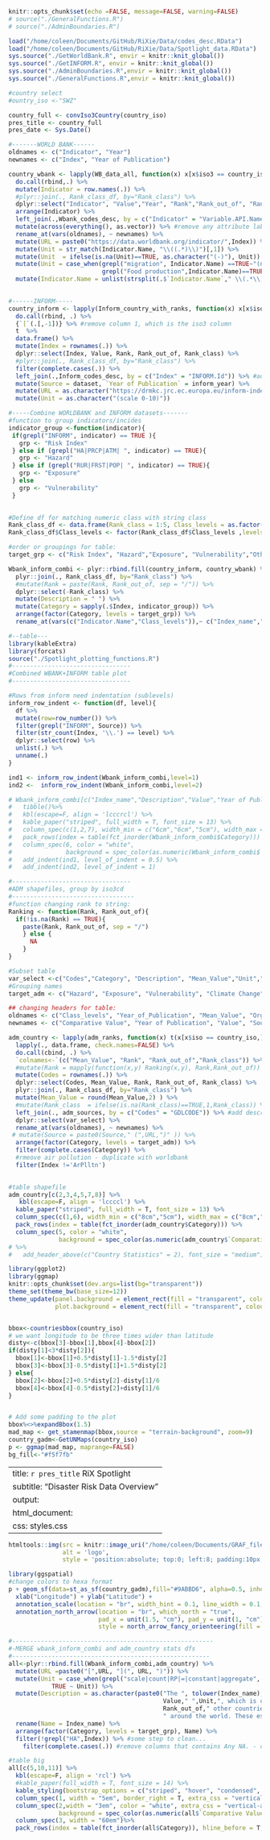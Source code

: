 ```r
knitr::opts_chunk$set(echo =FALSE, message=FALSE, warning=FALSE)
# source("./GeneralFunctions.R")
# source("./AdminBoundaries.R")

load("/home/coleen/Documents/GitHub/RiXie/Data/codes_desc.RData")
load("/home/coleen/Documents/GitHub/RiXie/Data/Spotlight_data.RData")
sys.source("./GetWorldBank.R", envir = knitr::knit_global())
sys.source("./GetINFORM.R", envir = knitr::knit_global())
sys.source("./AdminBoundaries.R",envir = knitr::knit_global())
sys.source("./GeneralFunctions.R",envir = knitr::knit_global())
```


```r
#country select
#ountry_iso <-"SWZ"

country_full <- convIso3Country(country_iso)
pres_title <- country_full
pres_date <- Sys.Date()
```


```r
#-------WORLD BANK------
oldnames <- c("Indicator", "Year")
newnames <- c("Index", "Year of Publication")

country_wbank <- lapply(WB_data_all, function(x) x[x$iso3 == country_iso,]) %>%
  do.call(rbind,.) %>%
  mutate(Indicator = row.names(.)) %>% 
  #plyr::join(., Rank_class_df, by="Rank_class") %>%
  dplyr::select("Indicator", "Value","Year", "Rank","Rank_out_of", "Rank_class") %>%
  arrange(Indicator) %>%
  left_join(.,Wbank_codes_desc, by = c("Indicator" = "Variable.API.Name")) %>% #add description and source
  mutate(across(everything(), as.vector)) %>% #remove any attribute label
  rename_at(vars(oldnames), ~ newnames) %>%
  mutate(URL = paste0("https://data.worldbank.org/indicator/",Index)) %>%
  mutate(Unit = str_match(Indicator.Name, "\\((.*)\\)")[,1]) %>%
  mutate(Unit  = ifelse(is.na(Unit)==TRUE, as.character("(-)"), Unit)) %>% 
  mutate(Unit = case_when(grepl("migration", Indicator.Name) ==TRUE~"(net total of migrants)",
                          grepl("Food production",Indicator.Name)==TRUE ~"(aggregate volume of agricultural production in comparison with the base period 2014-2016)",TRUE ~ Unit)) %>%
  mutate(Indicator.Name = unlist(strsplit(.$`Indicator.Name`," \\(.*\\)"))) 
  

#------INFORM-----
country_inform <- lapply(Inform_country_with_ranks, function(x) x[x$iso == country_iso,]) %>% #remove the iso column
  do.call(rbind, .) %>%
  {`[`(.[,-1])} %>% #remove column 1, which is the iso3 column
  t  %>%
  data.frame() %>%
  mutate(Index = rownames(.)) %>%
  dplyr::select(Index, Value, Rank, Rank_out_of, Rank_class) %>%
  #plyr::join(., Rank_class_df, by="Rank_class") %>%
  filter(complete.cases(.)) %>%
  left_join(.,Inform_codes_desc, by = c("Index" = "INFORM.Id")) %>% #add description and source
  mutate(Source = dataset, `Year of Publication` = inform_year) %>%
  mutate(URL = as.character("https://drmkc.jrc.ec.europa.eu/inform-index")) %>%
  mutate(Unit = as.character("(scale 0-10)"))

#-----Combine WORLDBANK and INFORM datasets-------
#function to group indicators/incides
indicator_group <-function(indicator){
 if(grepl("INFORM", indicator) == TRUE ){
   grp <- "Risk Index"
 } else if (grepl("HA|PRCP|ATM| ", indicator) == TRUE){
   grp <- "Hazard"
 } else if (grepl("RUR|FRST|POP| ", indicator) == TRUE){
   grp <- "Exposure"
 } else
   grp <- "Vulnerability"
 }
  

#Define df for matching numeric class with string class
Rank_class_df <- data.frame(Rank_class = 1:5, Class_levels = as.factor(c("Very Low","Low","Moderate","High","Very High")))
Rank_class_df$Class_levels <- factor(Rank_class_df$Class_levels ,levels = c("Very Low","Low","Moderate","High","Very High"))

#order or groupings for table:
target_grp <- c("Risk Index", "Hazard","Exposure", "Vulnerability","Others -to be classified") 

Wbank_inform_combi <- plyr::rbind.fill(country_inform, country_wbank) %>%
  plyr::join(., Rank_class_df, by="Rank_class") %>%
  #mutate(Rank = paste(Rank, Rank_out_of, sep = "/")) %>%
  dplyr::select(-Rank_class) %>%
  mutate(Description = " ") %>%
  mutate(Category = sapply(.$Index, indicator_group)) %>%
  arrange(factor(Category, levels = target_grp)) %>%
  rename_at(vars(c("Indicator.Name","Class_levels")),~ c("Index_name","Comparative Value"))
```


```r
#--table---
library(kableExtra)
library(forcats)
source("./Spotlight_plotting_functions.R")
#---------------------------------
#Combined WBANK+INFORM table plot
#---------------------------------

#Rows from inform need indentation (sublevels)
inform_row_indent <- function(df, level){
  df %>%  
  mutate(row=row_number()) %>% 
  filter(grepl("INFORM", Source)) %>% 
  filter(str_count(Index, '\\.') == level) %>%
  dplyr::select(row) %>%
  unlist(.) %>%
  unname(.)
}

ind1 <- inform_row_indent(Wbank_inform_combi,level=1)
ind2 <-  inform_row_indent(Wbank_inform_combi,level=2)

# Wbank_inform_combi[c("Index_name","Description","Value","Year of Publication","Rank","Comparative Value","Source")] %>%
#   tibble()%>%
#   kbl(escape=F, align = 'lcccrcl') %>%
#   kable_paper("striped", full_width = T, font_size = 13) %>%
#   column_spec(c(1,2,7), width_min = c("6cm","6cm","5cm"), width_max = c("15cm","6cm","5cm")) %>%
#   pack_rows(index = table(fct_inorder(Wbank_inform_combi$Category))) %>%
#   column_spec(6, color = "white",
#               background = spec_color(as.numeric(Wbank_inform_combi$`Comparative Value`),alpha = 0.75, end = 0.4, option = "inferno")) %>%
#   add_indent(ind1, level_of_indent = 0.5) %>%
#   add_indent(ind2, level_of_indent = 1) 
```


```r
#---------------------------------
#ADM shapefiles, group by iso3cd
#----------------------------------
#function changing rank to string:
Ranking <- function(Rank, Rank_out_of){
  if(!is.na(Rank) == TRUE){
    paste(Rank, Rank_out_of, sep = "/")
    } else {
      NA
    }
}

#Subset table
var_select <-c("Codes","Category", "Description", "Mean_Value","Unit","Year_of_Publication", "Rank", "Rank_out_of","Class_levels", "Organisation", "URL")
#Grouping names
target_adm <- c("Hazard", "Exposure", "Vulnerability", "Climate Change")

## changing headers for table:
oldnames <- c("Class_levels", "Year_of_Publication", "Mean_Value", "Organisation", "Codes", "Description")
newnames <- c("Comparative Value", "Year of Publication", "Value", "Source", "Index", "Index_name") ##it's the mean value per country but labeling as `Value` to be same as basic risk data table column names 

adm_country <- lapply(adm_ranks, function(x) t(x[x$iso == country_iso,][-1])) %>%
  lapply(., data.frame, check.names=FALSE) %>%
  do.call(cbind, .) %>%
  `colnames<-`(c("Mean_Value", "Rank", "Rank_out_of","Rank_class")) %>%
  #mutate(Rank = mapply(function(x,y) Ranking(x,y), Rank,Rank_out_of)) %>%
  mutate(Codes = rownames(.)) %>%
  dplyr::select(Codes, Mean_Value, Rank, Rank_out_of, Rank_class) %>%
  plyr::join(., Rank_class_df, by="Rank_class") %>%
  mutate(Mean_Value = round(Mean_Value,2) ) %>%
  #mutate(Rank_class  = ifelse(is.na(Rank_class)==TRUE,1,Rank_class)) %>% # to deal with NAs in Rank, for plotting later
  left_join(., adm_sources, by = c("Codes" = "GDLCODE")) %>% #add description and source
  dplyr::select(var_select) %>%
  rename_at(vars(oldnames), ~ newnames) %>%
 # mutate(Source = paste0(Source," (",URL,")" )) %>%
  arrange(factor(Category, levels = target_adm)) %>%
  filter(complete.cases(Category)) %>%
  #rmeove air pollution - duplicate with worldbank 
  filter(Index !='ArPlltn')

  
#table shapefile
adm_country[c(2,3,4,5,7,8)] %>%
   kbl(escape=F, align = 'lccccl') %>%
  kable_paper("striped", full_width = T, font_size = 13) %>%
  column_spec(c(1,6), width_min = c("8cm","5cm"), width_max = c("8cm","5cm")) %>%
  pack_rows(index = table(fct_inorder(adm_country$Category))) %>%
  column_spec(5, color = "white",
              background = spec_color(as.numeric(adm_country$`Comparative Value`),alpha = 0.75, end = 0.4, option = "inferno"))
# %>%
#   add_header_above(c("Country Statistics" = 2), font_size = "medium")
```


```r
library(ggplot2)
library(ggmap)
knitr::opts_chunk$set(dev.args=list(bg="transparent"))
theme_set(theme_bw(base_size=12)) 
theme_update(panel.background = element_rect(fill = "transparent", colour = NA),
             plot.background = element_rect(fill = "transparent", colour = NA))


bbox<-countriesbbox(country_iso)
# we want longitude to be three times wider than latitude
disty<-c(bbox[3]-bbox[1],bbox[4]-bbox[2])
if(disty[1]<3*disty[2]){
  bbox[1]<-bbox[1]+0.5*disty[1]-1.5*disty[2]
  bbox[3]<-bbox[3]-0.5*disty[1]+1.5*disty[2]
} else{
  bbox[2]<-bbox[2]+0.5*disty[2]-disty[1]/6
  bbox[4]<-bbox[4]-0.5*disty[2]+disty[1]/6
}


# Add some padding to the plot
bbox%<>%expandBbox(1.5)
mad_map <- get_stamenmap(bbox,source = "terrain-background", zoom=9)
country_gadm<-GetUNMaps(country_iso)
p <- ggmap(mad_map, maprange=FALSE) 
bg_fill<-"#f5f7fb"


```

<!--#################HTML (or pdf?) page starts here#########################-->

---
title: `r pres_title` RiX Spotlight
subtitle: "Disaster Risk Data Overview"
output:
  html_document:
      css: styles.css
---

<body style="background-color:`r bg_fill`;">

<style type="text/css">
h1.title {
  font-size: 50px;
  color:  #000000;
  text-align: center;
}
h3.subtitle {
  font-size: 30px;
  color:  #000000;
  text-align: center;
}
.table-hover > tbody > tr:hover { 
  background-color: #f7f7e6;
}
.main-container {
 zoom:70%;
  width: 80%;
    max-width:80%;
  }
</style>

```r
htmltools::img(src = knitr::image_uri("/home/coleen/Documents/GRAF_files/GRAF-RIX_Map-E _tall.svg"), 
               alt = 'logo', 
               style = 'position:absolute; top:0; left:8; padding:10px;')

```

<!-- PLOTS AND TABLES from HERE: -->

<!-- <div style="float:right; position:relative; top:-150px;margin-bottom:-100px;margin-right:10px;"> -->
```r
library(ggspatial)
#change colors to hexa format
p + geom_sf(data=st_as_sf(country_gadm),fill="#9ABBD6", alpha=0.5, inherit.aes = FALSE) +
  xlab("Longitude") + ylab("Latitude") +
  annotation_scale(location = "br", width_hint = 0.1, line_width = 0.1, bar_cols = c("grey28","white")) +
  annotation_north_arrow(location = "br", which_north = "true", 
                         pad_x = unit(1.5, "cm"), pad_y = unit(1, "cm"),
                         style = north_arrow_fancy_orienteering(fill = c("white", "grey28")))

```
<!-- </div> -->

```r
#--------------------------------------------------------
#-MERGE wbank_inform_combi and adm_country stats dfs
#-------------------------------------------------------
all<-plyr::rbind.fill(Wbank_inform_combi,adm_country) %>%
  mutate(URL =paste0("[",URL, "](", URL, ")")) %>%
  mutate(Unit = case_when(grepl("scale|count|RP|=|constant|aggregate", Unit) ==FALSE ~ gsub("[()]", "", Unit),
            TRUE ~ Unit)) %>%
  mutate(Description = as.character(paste0("The ", tolower(Index_name)," for ", country_full," is estimated to be ",
                                           Value," ",Unit,", which is considered ", tolower(`Comparative Value`)," value as compared to ",
                                           Rank_out_of," other countries. Additionally, ",country_full," ranks at ",Rank," out of ",Rank_out_of,
                                           " around the world. These estimates were taken from ",Source,", made in ",`Year of Publication`,". (", URL,")"))) %>%
  rename(Name = Index_name) %>%
  arrange(factor(Category, levels = target_grp), Name) %>%
  filter(!grepl("HA",Index)) %>% #some step to clean...
    filter(complete.cases(.)) #remove columns that contains Any NA. - complete.cases

#table big
all[c(5,10,11)] %>%
  kbl(escape=F, align = 'rcl') %>%
  #kable_paper(full_width = T, font_size = 14) %>%
  kable_styling(bootstrap_options = c("striped", "hover", "condensed", "responsive"),full_width = T, font_size = 14) %>%
  column_spec(1, width = "5em", border_right = T, extra_css = "vertical-align:middle;") %>%
  column_spec(2,width = "3em", color = "white", extra_css = "vertical-align:middle;",
              background = spec_color(as.numeric(all$`Comparative Value`),alpha = 0.5, end = 0.4, option = "inferno"))%>%
  column_spec(3, width = "60em")%>%
  pack_rows(index = table(fct_inorder(all$Category)), hline_before = T, bold=T) 

```



